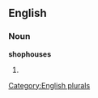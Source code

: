 
==English==

===Noun===
'''shophouses'''

# {{plural of|[[shophouse]]}}

[[Category:English plurals]]